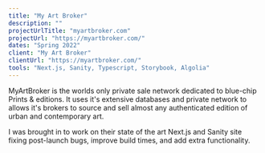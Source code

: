 ```yaml
---
title: "My Art Broker"
description: ""
projectUrlTitle: "myartbroker.com"
projectUrl: "https://myartbroker.com/"
dates: "Spring 2022"
client: "My Art Broker"
clientUrl: "https://myartbroker.com/"
tools: "Next.js, Sanity, Typescript, Storybook, Algolia"
---
```


MyArtBroker is the worlds only private sale network dedicated to blue-chip Prints & editions. It uses it's extensive databases and private network to allows it's brokers to source and sell almost any authenticated edition of urban and contemporary art.

I was brought in to work on their state of the art Next.js and Sanity site fixing post-launch bugs, improve build times, and add extra functionality.
